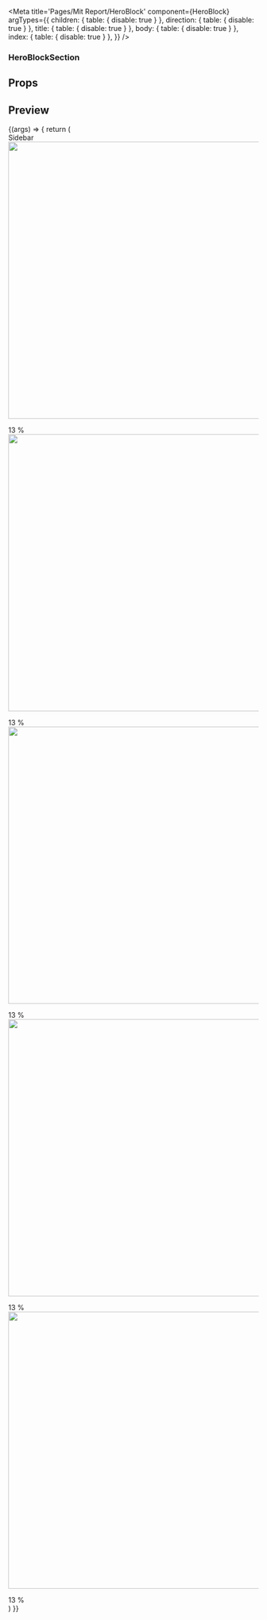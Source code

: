 
<Meta
  title='Pages/Mit Report/HeroBlock'
  component={HeroBlock}
  argTypes={{
    children: { table: { disable: true } },
    direction: { table: { disable: true } },
    title: { table: { disable: true } },
    body: { table: { disable: true } },
    index: { table: { disable: true } },
  }}
/>

### HeroBlockSection

## **Props**

<Props of={HeroBlock} />

## **Preview**

<Preview>
  <Story name='HeroBlock'>
    {(args) => {
      return (
        <div className='flex py-4'>
          <div className='hidden w-20 lg:block'>Sidebar</div>
          <div className='w-full'>
            <HeroBlock
              title='Just 13% of organizations excel at delivering on their data
                  strategy'
              body=' They are succeeding thanks to their focus on the foundations of
                  data management and architecture, which enable them to
                  “democratize” data and derive value from ML.'
              index='01'
            >
              <div
                className='graph-container aos-init aos-animate absolute'
                data-aos='fade-left'
                data-aos-delay='100'
              >
                <img
                  loading='lazy'
                  alt=''
                  width='609'
                  height='558'
                  className='alignnone size-full wp-image-175518 lazy lz-entered lz-loading'
                  src='https://www.databricks.com/wp-content/uploads/2021/12/circle-pie.png'
                  sizes='(max-width: 609px) 100vw, 609px'
                  data-ll-status='loading'
                />
                <p />
                <div className='pie'>
                  <div className='progress pie-progress'>
                    <div className='progressinner'>
                      <div className='lpane'>
                        <div
                          className='cover'
                          style={{ transform: "rotate(0deg)" }}
                        />
                      </div>
                      <div className='rpane'>
                        <div
                          className='cover'
                          style={{ transform: "rotate(47deg)" }}
                        />
                      </div>
                      <div className='display'>
                        <div className='displayprogress'>13 %</div>
                      </div>
                    </div>
                  </div>
                </div>
              </div>
            </HeroBlock>
            <HeroBlock
              direction='right'
              title='Technology-enabled collaboration is creating a working data culture'
              body='Pushing analytics and ML capabilities to the edge with advanced data technologies will help end users make more informed business decisions — the hallmark of a strong data culture.'
              index='02'
            >
              <div
                className='graph-container aos-init aos-animate absolute'
                data-aos='fade-left'
                data-aos-delay='100'
              >
                <img
                  loading='lazy'
                  alt=''
                  width='609'
                  height='558'
                  className='alignnone size-full wp-image-175518 lazy lz-entered lz-loading'
                  src='https://www.databricks.com/wp-content/uploads/2021/12/circle-pie.png'
                  sizes='(max-width: 609px) 100vw, 609px'
                  data-ll-status='loading'
                />
                <p />
                <div className='pie'>
                  <div className='progress pie-progress'>
                    <div className='progressinner'>
                      <div className='lpane'>
                        <div
                          className='cover'
                          style={{ transform: "rotate(0deg)" }}
                        />
                      </div>
                      <div className='rpane'>
                        <div
                          className='cover'
                          style={{ transform: "rotate(47deg)" }}
                        />
                      </div>
                      <div className='display'>
                        <div className='displayprogress'>13 %</div>
                      </div>
                    </div>
                  </div>
                </div>
              </div>
            </HeroBlock>
            <HeroBlock
              title='ML’s business impact is limited by difficulties managing its end-to-end lifecycle'
              body='The most significant challenge, according to 55% of respondents, is the lack of a central place to store and discover ML models.'
              index='03'
            >
              <div
                className='graph-container aos-init aos-animate absolute'
                data-aos='fade-left'
                data-aos-delay='100'
              >
                <img
                  loading='lazy'
                  alt=''
                  width='609'
                  height='558'
                  className='alignnone size-full wp-image-175518 lazy lz-entered lz-loading'
                  src='https://www.databricks.com/wp-content/uploads/2021/12/circle-pie.png'
                  sizes='(max-width: 609px) 100vw, 609px'
                  data-ll-status='loading'
                />
                <p />
                <div className='pie'>
                  <div className='progress pie-progress'>
                    <div className='progressinner'>
                      <div className='lpane'>
                        <div
                          className='cover'
                          style={{ transform: "rotate(0deg)" }}
                        />
                      </div>
                      <div className='rpane'>
                        <div
                          className='cover'
                          style={{ transform: "rotate(47deg)" }}
                        />
                      </div>
                      <div className='display'>
                        <div className='displayprogress'>13 %</div>
                      </div>
                    </div>
                  </div>
                </div>
              </div>
            </HeroBlock>
            <HeroBlock
              direction='right'
              title='Enterprises seek cloud-native platforms that support data management, analytics and machine learning'
              body='Organizations’ top data priorities over the next two years fall into three areas, all supported by wider adoption of cloud platforms: improve data management, enhance data analytics and ML, and expand the use of all types of enterprise data.'
              index='04'
            >
              <div
                className='graph-container aos-init aos-animate absolute'
                data-aos='fade-left'
                data-aos-delay='100'
              >
                <img
                  loading='lazy'
                  alt=''
                  width='609'
                  height='558'
                  className='alignnone size-full wp-image-175518 lazy lz-entered lz-loading'
                  src='https://www.databricks.com/wp-content/uploads/2021/12/circle-pie.png'
                  sizes='(max-width: 609px) 100vw, 609px'
                  data-ll-status='loading'
                />
                <p />
                <div className='pie'>
                  <div className='progress pie-progress'>
                    <div className='progressinner'>
                      <div className='lpane'>
                        <div
                          className='cover'
                          style={{ transform: "rotate(0deg)" }}
                        />
                      </div>
                      <div className='rpane'>
                        <div
                          className='cover'
                          style={{ transform: "rotate(47deg)" }}
                        />
                      </div>
                      <div className='display'>
                        <div className='displayprogress'>13 %</div>
                      </div>
                    </div>
                  </div>
                </div>
              </div>
            </HeroBlock>
            <HeroBlock
              title='Open standards are the top requirement of future data architecture strategies'
              body='If respondents could build a new data architecture for their business, the most critical advantage over the existing architecture would be a greater embrace of open source standards and open data formats.'
              index='05'
            >
              <div
                className='graph-container aos-init aos-animate absolute'
                data-aos='fade-left'
                data-aos-delay='100'
              >
                <img
                  loading='lazy'
                  alt=''
                  width='609'
                  height='558'
                  className='alignnone size-full wp-image-175518 lazy lz-entered lz-loading'
                  src='https://www.databricks.com/wp-content/uploads/2021/12/circle-pie.png'
                  sizes='(max-width: 609px) 100vw, 609px'
                  data-ll-status='loading'
                />
                <p />
                <div className='pie'>
                  <div className='progress pie-progress'>
                    <div className='progressinner'>
                      <div className='lpane'>
                        <div
                          className='cover'
                          style={{ transform: "rotate(0deg)" }}
                        />
                      </div>
                      <div className='rpane'>
                        <div
                          className='cover'
                          style={{ transform: "rotate(47deg)" }}
                        />
                      </div>
                      <div className='display'>
                        <div className='displayprogress'>13 %</div>
                      </div>
                    </div>
                  </div>
                </div>
              </div>
            </HeroBlock>
          </div>
        </div>
      )
    }}
  </Story>
</Preview>
